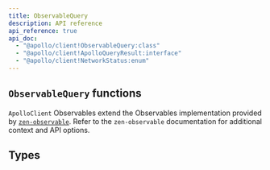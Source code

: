 ```yaml
---
title: ObservableQuery
description: API reference
api_reference: true
api_doc:
  - "@apollo/client!ObservableQuery:class"
  - "@apollo/client!ApolloQueryResult:interface"
  - "@apollo/client!NetworkStatus:enum"
---
```



## `ObservableQuery` functions

`ApolloClient` Observables extend the Observables implementation provided by [`zen-observable`](https://github.com/zenparsing/zen-observable). Refer to the `zen-observable` documentation for additional context and API options.

<FunctionDetails canonicalReference="@apollo/client!ObservableQuery#result:member(1)" headingLevel={3} />
<FunctionDetails canonicalReference="@apollo/client!ObservableQuery#getCurrentResult:member(1)" headingLevel={3} />
<FunctionDetails canonicalReference="@apollo/client!ObservableQuery#refetch:member(1)" headingLevel={3} />
<FunctionDetails canonicalReference="@apollo/client!ObservableQuery#setOptions:member(1)" headingLevel={3} />
<FunctionDetails canonicalReference="@apollo/client!ObservableQuery#setVariables:member(1)" headingLevel={3} />
<FunctionDetails canonicalReference="@apollo/client!ObservableQuery#fetchMore:member(1)" headingLevel={3} />
<FunctionDetails canonicalReference="@apollo/client!ObservableQuery#updateQuery:member(1)" headingLevel={3} />
<FunctionDetails canonicalReference="@apollo/client!ObservableQuery#startPolling:member(1)" headingLevel={3} />
<FunctionDetails canonicalReference="@apollo/client!ObservableQuery#stopPolling:member(1)" headingLevel={3} />
<FunctionDetails canonicalReference="@apollo/client!ObservableQuery#subscribeToMore:member(1)" headingLevel={3} />


## Types
<EnumDetails canonicalReference="@apollo/client!NetworkStatus:enum" headingLevel={3} />
<InterfaceDetails canonicalReference="@apollo/client!ApolloQueryResult:interface" headingLevel={3} />
